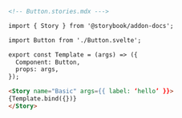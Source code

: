 ```md
<!-- Button.stories.mdx --->

import { Story } from '@storybook/addon-docs';

import Button from './Button.svelte';

export const Template = (args) => ({
  Component: Button,
  props: args,
});

<Story name="Basic" args={{ label: ‘hello’ }}>
{Template.bind({})}
</Story>
```